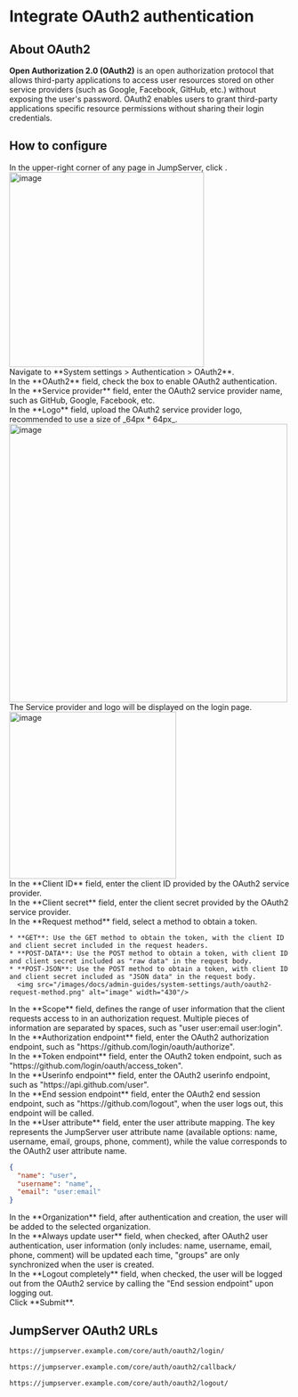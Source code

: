 
# Integrate OAuth2 authentication <Icon name="xpackTip"/>

## About OAuth2
**Open Authorization 2.0 (OAuth2)** is an open authorization protocol that allows third-party applications to access user resources stored on other service providers (such as Google, Facebook, GitHub, etc.) without exposing the user's password. OAuth2 enables users to grant third-party applications specific resource permissions without sharing their login credentials.

## How to configure
<Steps>

<div>
In the upper-right corner of any page in JumpServer, click <Icon name="settings"/>.
<img src="/images/docs/admin-guides/system-settings/nav-settings.png" alt="image" width="350"/>
</div>

<div>
Navigate to **System settings > Authentication > OAuth2**.
</div>

<div>
In the **OAuth2** field, check the box to enable OAuth2 authentication.
</div>

<div>
In the **Service provider** field, enter the OAuth2 service provider name, such as GitHub, Google, Facebook, etc.
</div>

<div>
In the **Logo** field, upload the OAuth2 service provider logo, recommended to use a size of _64px * 64px_.

<img src="/images/docs/admin-guides/system-settings/auth/oauth2-logo.png" alt="image" width="500"/>

<Alert type="tip">
The Service provider and logo will be displayed on the login page.

<img src="/images/docs/admin-guides/system-settings/auth/oauth2-login-page.png" alt="image" width="300"/>
</Alert>

</div>

<div>
In the **Client ID** field, enter the client ID provided by the OAuth2 service provider.
</div>

<div>
In the **Client secret** field, enter the client secret provided by the OAuth2 service provider.
</div>

<div>
In the **Request method** field, select a method to obtain a token.

    * **GET**: Use the GET method to obtain the token, with the client ID and client secret included in the request headers.
    * **POST-DATA**: Use the POST method to obtain a token, with client ID and client secret included as "raw data" in the request body.
    * **POST-JSON**: Use the POST method to obtain a token, with client ID and client secret included as "JSON data" in the request body.
      <img src="/images/docs/admin-guides/system-settings/auth/oauth2-request-method.png" alt="image" width="430"/>

</div>

<div>
In the **Scope** field, defines the range of user information that the client requests access to in an authorization request. Multiple pieces of information are separated by spaces, such as "user user:email user:login".
</div>

<div>
In the **Authorization endpoint** field, enter the OAuth2 authorization endpoint, such as "https://&#8203;github.com/login/oauth/authorize".
</div>

<div>
In the **Token endpoint** field, enter the OAuth2 token endpoint, such as "https://&#8203;github.com/login/oauth/access_token".
</div>

<div>
In the **Userinfo endpoint** field, enter the OAuth2 userinfo endpoint, such as "https://&#8203;api.github.com/user".
</div>

<div>
In the **End session endpoint** field, enter the OAuth2 end session endpoint, such as "https://&#8203;github.com/logout", when the user logs out, this endpoint will be called.
</div>

<div>
In the **User attribute** field, enter the user attribute mapping. The key represents the JumpServer user attribute name (available options: name, username, email, groups, phone, comment), while the value corresponds to the OAuth2 user attribute name.

```json copy=true filename="OAuth2 User Attribute Example"
{
  "name": "user",
  "username": "name",
  "email": "user:email"
}
```
</div>

<div>
In the **Organization** field, after authentication and creation, the user will be added to the selected organization.
</div>

<div>
In the **Always update user** field, when checked, after OAuth2 user authentication, user information (only includes: name, username, email, phone, comment) will be updated each time, "groups" are only synchronized when the user is created.
</div>

<div>
In the **Logout completely** field, when checked, the user will be logged out from the OAuth2 service by calling the "End session endpoint" upon logging out.
</div>

<div>
Click **Submit**.
</div>

</Steps>

## JumpServer OAuth2 URLs

```md filename="Login URL"
https://jumpserver.example.com/core/auth/oauth2/login/
```

```md filename="Login Success Callback URL"
https://jumpserver.example.com/core/auth/oauth2/callback/
```

```md filename="Logout URL"
https://jumpserver.example.com/core/auth/oauth2/logout/
```
